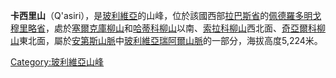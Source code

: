 {{Coord|16|26|40|S|67|56|15|W|display=title}}

'''卡西里山'''（Q'asiri），是[[玻利維亞|玻利維亞]]的山峰，位於該國西部[[拉巴斯省_(玻利維亞)|拉巴斯省]]的[[佩德羅多明戈穆里略省|佩德羅多明戈穆里略省]]，處於[[塞爾克庫柳山|塞爾克庫柳山]]和[[哈蒂科柳山|哈蒂科柳山]]以南、[[索拉科柳山|索拉科柳山]]西北面、[[奇亞爾科柳山|奇亞爾科柳山]]東北面，屬於[[安第斯山脈|安第斯山脈]]中[[玻利維亞瑞阿爾山脈|玻利維亞瑞阿爾山脈]]的一部分，海拔高度5,224米。

{{Bolivia-geo-stub}}
[[Category:玻利維亞山峰|Category:玻利維亞山峰]]